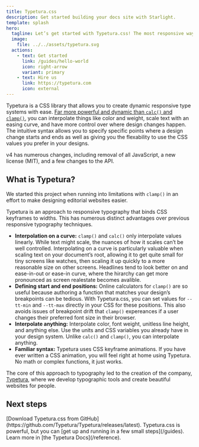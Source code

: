 ```yaml
---
title: Typetura.css
description: Get started building your docs site with Starlight.
template: splash
hero:
  tagline: Let’s get started with Typetura.css! The most responsive way to style text on your website.
  image:
    file: ../../assets/typetura.svg
  actions:
    - text: Get started
      link: /guides/hello-world
      icon: right-arrow
      variant: primary
    - text: Hire us
      link: https://typetura.com
      icon: external
---
```



Typetura is a CSS library that allows you to create dynamic responsive type systems with ease. [Far more powerful and dynamic than `calc()` and `clamp()`](#the-software), you can interpolate things like color and weight, scale text with an easing curve, and have more control over where design changes happen. The intuitive syntax allows you to specify specific points where a design change starts and ends as well as giving you the flexability to use the CSS values you prefer in your designs.

v4 has numerous changes, including removal of all JavaScript, a new license (MIT), and a few changes to the API.

## What is Typetura?

We started this project when running into limitations with `clamp()` in an effort to make designing editorial websites easier.

Typetura is an approach to responsive typography that binds CSS keyframes to widths. This has numerous distinct advantages over previous responsive typography techniques.

- **Interpolation on a curve:** `clamp()` and `calc()` only interpolate values linearly. While text might scale, the nuances of how it scales can’t be well controlled. Interpolating on a curve is particularly valuable when scaling text on your document’s root, allowing it to get quite small for tiny screens like watches, then scaling it up quickly to a more reasonable size on other screens. Headlines tend to look better on and ease-in-out or ease-in curve, where the hirarchy can get more pronounced as screen realestate becomes avalible.
- **Defining start and end positions:** Online calculators for `clamp()` are so useful because authoring a function that matches your design’s breakpoints can be tedious. With Typetura.css, you can set values for `--tt-min` and `--tt-max` directly in your CSS for these positions. This also avoids issues of breakpoint drift that `clamp()` expereances if a user changes their preferred font size in their browser.
- **Interpolate anything:** Interpolate color, font weight, unitless line height, and anything else. Use the units and CSS variables you already have in your design system. Unlike `calc()` and `clamp()`, you can interpolate anything.
- **Familiar syntax:** Typetura uses CSS keyframe animations. If you have ever written a CSS animation, you will feel right at home using Typetura. No math or complex functions, it just works.

The core of this approach to typography led to the creation of the company, [Typetura](https://typetura.com), where we develop typographic tools and create beautiful websites for people.

## Next steps

<CardGrid stagger>
	<Card title="Download Typeutra.css" icon="add-document">
		[Download Typetura.css from GitHub](https://github.com/Typetura/Typetura/releases/latest).
	</Card>
	<Card title="Get up and running" icon="rocket">
		Typetura.css is powerful, but you can [get up and running in a few small steps](/guides).
	</Card>
	<Card title="Read our documentation" icon="open-book">
		Learn more in [the Typetura Docs](/reference).
	</Card>
</CardGrid>
